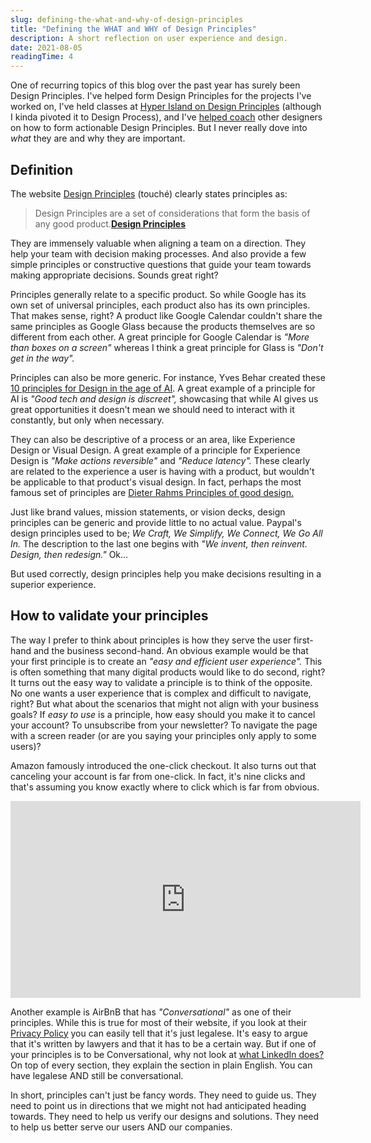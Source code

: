 ```yaml
---
slug: defining-the-what-and-why-of-design-principles
title: "Defining the WHAT and WHY of Design Principles"
description: A short reflection on user experience and design.
date: 2021-08-05
readingTime: 4
---
```


One of recurring topics of this blog over the past year has surely been Design Principles. I've helped form Design Principles for the projects I've worked on, I've held classes at <a href="/design-principles/">Hyper Island on Design Principles</a> (although I kinda pivoted it to Design Process), and I've <a href="/coaching">helped coach</a> other designers on how to form actionable Design Principles. But I never really dove into *what* they are and why they are important.

## Definition

The website <a href="https://principles.design">Design Principles</a> (touché) clearly states principles as:

>Design Principles are a set of considerations that form the basis of any good product.**<a href="https://principles.design">Design Principles</a>**

They are immensely valuable when aligning a team on a direction. They help your team with decision making processes. And also provide a few simple principles or constructive questions that guide your team towards making appropriate decisions. Sounds great right?

Principles generally relate to a specific product. So while Google has its own set of universal principles, each product also has its own principles. That makes sense, right? A product like Google Calendar couldn't share the same principles as Google Glass because the products themselves are so different from each other. A great principle for Google Calendar is *"More than boxes on a screen"* whereas I think a great principle for Glass is *"Don't get in the way".*

Principles can also be more generic. For instance, Yves Behar created these <a href="https://www.fastcodesign.com/3067632/10-principles-for-design-in-the-age-of-ai">10 principles for Design in the age of AI</a>. A great example of a principle for AI is *"Good tech and design is discreet",* showcasing that while AI gives us great opportunities it doesn't mean we should need to interact with it constantly, but only when necessary.

They can also be descriptive of a process or an area, like Experience Design or Visual Design. A great example of a principle for Experience Design is *"Make actions reversible"* and *"Reduce latency".* These clearly are related to the experience a user is having with a product, but wouldn't be applicable to that product's visual design. In fact, perhaps the most famous set of principles are <a href="https://www.interaction-design.org/literature/article/dieter-rams-10-timeless-commandments-for-good-design">Dieter Rahms Principles of good design.</a>

Just like brand values, mission statements, or vision decks, design principles can be generic and provide little to no actual value. Paypal's design principles used to be; *We Craft, We Simplify, We Connect, We Go All In.* The description to the last one begins with *"We invent, then reinvent. Design, then redesign."* Ok...

But used correctly, design principles help you make decisions resulting in a superior experience.

## How to validate your principles

The way I prefer to think about principles is how they serve the user first-hand and the business second-hand. An obvious example would be that your first principle is to create an *"easy and efficient user experience".* This is often something that many digital products would like to do second, right? It turns out the easy way to validate a principle is to think of the opposite. No one wants a user experience that is complex and difficult to navigate, right? But what about the scenarios that might not align with your business goals? If *easy to use* is a principle, how easy should you make it to cancel your account? To unsubscribe from your newsletter? To navigate the page with a screen reader (or are you saying your principles only apply to some users)?

Amazon famously introduced the one-click checkout. It also turns out that canceling your account is far from one-click. In fact, it's nine clicks and that's assuming you know exactly where to click which is far from obvious.

<iframe width="560" height="315" src="https://www.youtube.com/embed/kxkrdLI6e6M?start=20" title="YouTube video player" frameborder="0" allow="accelerometer; autoplay; clipboard-write; encrypted-media; gyroscope; picture-in-picture" allowfullscreen></iframe>

Another example is AirBnB that has *"Conversational"* as one of their principles. While this is true for most of their website, if you look at their <a href="https://www.airbnb.com/help/article/2855/privacy-policy">Privacy Policy</a> you can easily tell that it's just legalese. It's easy to argue that it's written by lawyers and that it has to be a certain way. But if one of your principles is to be Conversational, why not look at <a href="https://www.linkedin.com/legal/privacy-policy">what LinkedIn does?</a> On top of every section, they explain the section in plain English. You can have legalese AND still be conversational.

In short, principles can't just be fancy words. They need to guide us. They need to point us in directions that we might not had anticipated heading towards. They need to help us verify our designs and solutions. They need to help us better serve our users AND our companies.
